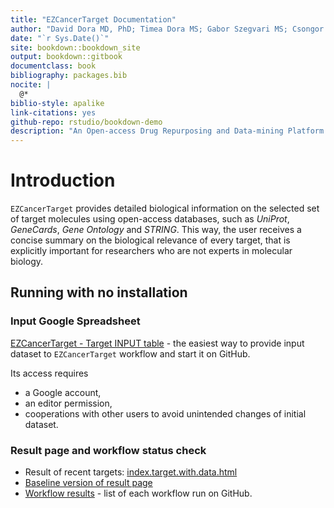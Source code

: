 ```yaml
--- 
title: "EZCancerTarget Documentation"
author: "David Dora MD, PhD; Timea Dora MS; Gabor Szegvari MS; Csongor Gerdán BS; Zoltan Lohinai MD, PhD"
date: "`r Sys.Date()`"
site: bookdown::bookdown_site
output: bookdown::gitbook
documentclass: book
bibliography: packages.bib
nocite: |
  @*
biblio-style: apalike
link-citations: yes
github-repo: rstudio/bookdown-demo
description: "An Open-access Drug Repurposing and Data-mining Platform to Enhance Target Validation and Optimize International Research Efforts against Highly Progressive Cancers"
---
```


# Introduction

`EZCancerTarget` provides detailed biological information on the selected set of
target molecules using open-access databases, such as _UniProt_, _GeneCards_,
_Gene Ontology_ and _STRING_. This way, the user receives a concise summary on
the biological relevance of every target, that is explicitly important for
researchers who are not experts in molecular biology.

## Running with no installation

### Input Google Spreadsheet

[EZCancerTarget - Target INPUT table](https://docs.google.com/spreadsheets/d/1oQtWxPJASB-WfwqnyBJr3woXmv03bu3iSzIrKyK2-t8/) - the easiest way to provide input dataset to ```EZCancerTarget``` workflow and start it on GitHub.

Its access requires

* a Google account,
* an editor permission,
* cooperations with other users to avoid unintended changes of initial dataset.

### Result page and workflow status check

* Result of recent targets: [index.target.with.data.html](https://cycle20.github.io/EZCancerTarget/index.target.with.data.html)
* [Baseline version of result page](https://cycle20.github.io/EZCancerTarget/baseline/index.target.with.data.html)
* [Workflow results](https://github.com/cycle20/EZCancerTarget/actions/workflows/clue.yml) - list of each workflow run on GitHub.


